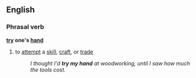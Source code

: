 ==English==

===Phrasal verb===
'''[[try]] one's [[hand]]'''
#{{idiom}} to [[attempt]] a [[skill]], [[craft]], or [[trade]]
#:''I thought I'd '''try my hand''' at woodworking, until I saw how much the tools cost.''